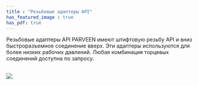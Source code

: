 ```yaml
---
title : "Резьбовые адаптеры API"
has_featured_image : true
has_pdf: true
---
```


Резьбовые адаптеры API PARVEEN имеют штифтовую резьбу API и вниз быстроразъемное соединение вверх. Эти адаптеры используются для более низких рабочих давлений. Любая комбинация торцевых соединений доступна по запросу.

<br />

<Image src={image} />